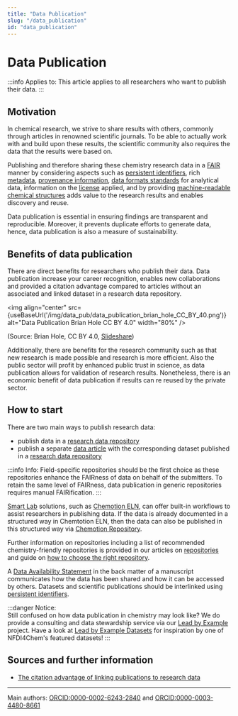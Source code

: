 ```yaml
---
title: "Data Publication"
slug: "/data_publication"
id: "data_publication"
---
```



# Data Publication

:::info Applies to:
This article applies to all researchers who want to publish their data.
:::

## Motivation

In chemical research, we strive to share results with others, commonly through articles in renowned scientific journals. To be able to actually work with and build upon these results, the scientific community also requires the data that the results were based on. 

Publishing and therefore sharing these chemistry research data in a [FAIR](/docs/fair) manner by considering aspects such as [persistent identifiers](/docs/pid/), rich [metadata](/docs/metadata), [provenance information](/docs/provenance/), [data formats standards](/docs/format_standards) for analytical data, information on the [license](/docs/licenses/) applied, and by providing [machine-readable chemical structures](/docs/machine-readable_chemical_structures) adds value to the research results and enables discovery and reuse. 

Data publication is essential in ensuring findings are transparent and reproducible. Moreover, it prevents duplicate efforts to generate data, hence, data publication is also a measure of sustainability.

## Benefits of data publication

There are direct benefits for researchers who publish their data. Data publication increase your career recognition, enables new collaborations and provided a citation advantage compared to articles without an associated and linked dataset in a research data repository.

<img align="center" src={useBaseUrl('/img/data_pub/data_publication_brian_hole_CC_BY_40.png')} alt="Data Publication Brian Hole CC BY 4.0" width="80%" />

(Source: Brian Hole, CC BY 4.0, [Slideshare](https://www.slideshare.net/brianhole/the-journal-of-open-archaeology-data-and-prime-incentivising-open-data-archiving))

 Additionally, there are benefits for the research community such as that new research is made possible and research is more efficient. Also the public sector will profit by enhanced public trust in science, as data publication allows for validation of research results.  Nonetheless, there is an economic benefit of data publication if results can re reused by the private sector.

## How to start

There are two main ways to publish research data:

- publish data in a [research data repository](/docs/repositories/)
- publish a separate [data article](/docs/data_articles/) with the corresponding dataset published in a [research data repository](/docs/repositories/)

:::info Info:
Field-specific repositories should be the first choice as these repositories enhance the FAIRness of data on behalf of the submitters. To retain the same level of FAIRness, data publication in generic repositories requires manual FAIRification.
:::

[Smart Lab](/docs/smartlab) solutions, such as [Chemotion ELN](/docs/chemotion_eln/), can offer built-in workflows to assist researchers in publishing data. If the data is already documented in a structured way in Chemtotion ELN, then the data can also be published in this structured way via [Chemotion Repository](https://www.chemotion-repository.net/).

Further information on repositories including a list of recommended chemistry-friendly repositories is provided in our articles on [repositories](/docs/repositories) and guide on [how to choose the right repository](/docs/choose_repository).

A [Data Availability Statement](/docs/data_availability_statement) in the back matter of a manuscript communicates how the data has been shared and how it can be accessed by others. Datasets and scientific publications should be interlinked using [persistent identifiers](/docs/pid/).

:::danger Notice:  
Still confused on how data publication in chemistry may look like? We do provide a consulting and data stewardship service via our [Lead by Example](/docs/lbe_intro/) project. Have a look at [Lead by Example Datasets](/docs/datasets) for inspiration by one of NFDI4Chem's featured datasets!
:::

## Sources and further information

- [The citation advantage of linking publications to research data](https://doi.org/10.1371/journal.pone.0230416)

----
Main authors: [ORCID:0000-0002-6243-2840](https://orcid.org/0000-0002-6243-2840) and [ORCID:0000-0003-4480-8661](https://orcid.org/0000-0003-4480-8661)

